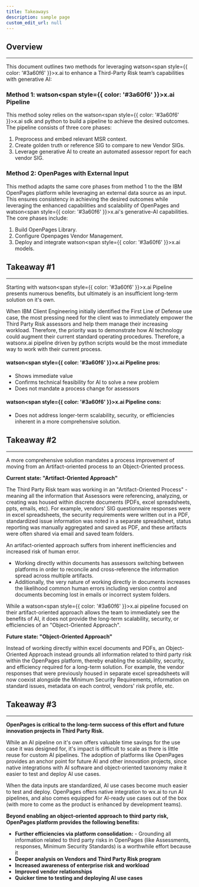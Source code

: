 ```yaml
---
title: Takeaways
description: sample page
custom_edit_url: null
---
```

<div style={{ borderBottom: '1px solid #000', marginTop: '20px', marginBottom: '20px' }}></div>

## Overview
------
This document outlines two methods for leveraging watson<span style={{ color: '#3a60f6' }}>x</span>.ai to enhance a Third-Party Risk team’s capabilities with generative AI:
### **Method 1:** watson<span style={{ color: '#3a60f6' }}>x</span>.ai Pipeline

This method soley relies on the watson<span style={{ color: '#3a60f6' }}>x</span>.ai sdk and python to build a pipeline to achieve the desired outcomes. The pipeline consists of three core phases:
1. Preprocess and embed relevant MSR context.
2. Create golden truth or reference SIG to compare to new Vendor SIGs.
3. Leverage generative AI to create an automated assessor report for each vendor SIG.

### **Method 2:** OpenPages with External Input
This method adapts the same core phases from method 1 to the the IBM OpenPages platform while leveraging an external data source as an input. This ensures consistency in achieving the desired outcomes while leveraging the enhanced capabilities and scalability of OpenPages and watson<span style={{ color: '#3a60f6' }}>x</span>.ai's generative-AI capabilities. The core phases include:
1. Build OpenPages Library.
2. Configure Openpages Vendor Management.
3. Deploy and integrate watson<span style={{ color: '#3a60f6' }}>x</span>.ai models.

## Takeaway #1
------
Starting with watson<span style={{ color: '#3a60f6' }}>x</span>.ai Pipeline presents numerous benefits, but ultimately is an insufficient long-term solution on it's own. 

When IBM Client Engineering initially identified the First Line of Defense use case, the most pressing need for the client was to immediately empower the Third Party Risk assessors and help them manage their increasing workload. Therefore, the priority was to demonstrate how AI technology could augment their current standard operating procedures.
Therefore, a watsonx.ai pipeline driven by python scripts would be the most immediate way to work with their current process.

#### **watson<span style={{ color: '#3a60f6' }}>x</span>.ai Pipeline pros:**
* Shows immediate value
* Confirms technical feasibility for AI to solve a new problem
* Does not mandate a process change for assessors
 
#### **watson<span style={{ color: '#3a60f6' }}>x</span>.ai Pipeline cons:**
* Does not address longer-term scalability, security, or efficiencies inherent in a more comprehensive solution.

## Takeaway #2
------
A more comprehensive solution mandates a process improvement of moving from an Artifact-oriented process to an Object-Oriented process.

**Current state: "Artifact-Oriented Approach"**

The Third Party Risk team was working in an "Artifact-Oriented Process" - meaning all the information that Assessors were referencing, analyzing, or creating was housed within discrete documents (PDFs, excel spreadsheets, ppts, emails, etc). For example, vendors' SIG questionnaire responses were in excel spreadsheets, the security requirements were written out in a PDF, standardized issue information was noted in a separate spreadsheet, status reporting was manually aggregated and saved as PDF, and these artifacts were often shared via email and saved team folders.

An artifact-oriented approach suffers from inherent inefficiencies and increased risk of human error. 
* Working directly within documents has assessors switching between platforms in order to reconcile and cross-reference the information spread across multiple artifacts. 
* Additionally, the very nature of working directly in documents increases the likelihood common human errors including version control and documents becoming lost in emails or incorrect system folders.
 
While a watson<span style={{ color: '#3a60f6' }}>x</span>.ai pipeline focused on their artifact-oriented approach allows the team to immediately see the benefits of AI, it does not provide the long-term scalability, security, or efficiencies of an "Object-Oriented Approach".

**Future state: "Object-Oriented Approach"**

Instead of working directly within excel documents and PDFs, an Object-Oriented Approach instead grounds all information related to third party risk within the OpenPages platform, thereby enabling the scalability, security, and efficiency required for a long-term solution. For example, the vendor responses that were previously housed in separate excel spreadsheets will now coexist alongside the Minimum Security Requirements, information on standard issues, metadata on each control, vendors' risk profile, etc.

## Takeaway #3
-----
**OpenPages is critical to the long-term success of this effort and future innovation projects in Third Party Risk.**

While an AI pipeline on it's own offers valuable time savings for the use case it was designed for, it's impact is difficult to scale as there is little reuse for custom AI pipelines.
The adoption of platforms like OpenPages provides an anchor point for future AI and other innovation projects, since native integrations with AI software and object-oriented taxonomy make it easier to test and deploy AI use cases.

When the data inputs are standardized, AI use cases become much easier to test and deploy.
OpenPages offers native integration to wx.ai to run AI pipelines, and also comes equipped for AI-ready use cases out of the box (with more to come as the product is enhanced by development teams).

**Beyond enabling an object-oriented approach to third party risk, OpenPages platform provides the following benefits:**
* **Further efficiencies via platform consolidation:** - Grounding all information related to third party risks in OpenPages (like Assessments, responses, Minimum Security Standards) is a worthwhile effort because it
* **Deeper analysis on Vendors and Third Party Risk program**
* **Increased awareness of enterprise risk and workload**
* **Improved vendor relationships**
* **Quicker time to testing and deploying AI use cases**

